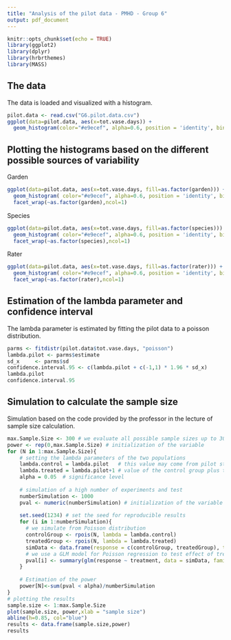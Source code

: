 ---
title: "Analysis of the pilot data - PMHD - Group 6"
output: pdf_document
---

```{r setup, include=FALSE}
knitr::opts_chunk$set(echo = TRUE)
library(ggplot2)
library(dplyr)
library(hrbrthemes)
library(MASS)
```

## The data

The data is loaded and visualized with a histogram.

```{r}
pilot.data <- read.csv("G6.pilot.data.csv")
ggplot(data=pilot.data, aes(x=tot.vase.days)) +
  geom_histogram(color="#e9ecef", alpha=0.6, position = 'identity', binwidth = 1)
```

\newpage

## Plotting the histograms based on the different possible sources of variability

Garden

```{r}
ggplot(data=pilot.data, aes(x=tot.vase.days, fill=as.factor(garden))) +
  geom_histogram( color="#e9ecef", alpha=0.6, position = 'identity', binwidth = 1) +
  facet_wrap(~as.factor(garden),ncol=1)
```

\newpage

Species

```{r}
ggplot(data=pilot.data, aes(x=tot.vase.days, fill=as.factor(species))) +
  geom_histogram( color="#e9ecef", alpha=0.6, position = 'identity', binwidth = 1) +
  facet_wrap(~as.factor(species),ncol=1)
```

\newpage

Rater

```{r}
ggplot(data=pilot.data, aes(x=tot.vase.days, fill=as.factor(rater))) +
  geom_histogram( color="#e9ecef", alpha=0.6, position = 'identity', binwidth = 1) +
  facet_wrap(~as.factor(rater),ncol=1)
```

\newpage

## Estimation of the lambda parameter and confidence interval

The lambda parameter is estimated by fitting the pilot data to a poisson distribution.

```{r}
parms <- fitdistr(pilot.data$tot.vase.days, "poisson")
lambda.pilot <- parms$estimate
sd_x     <- parms$sd
confidence.interval.95 <- c(lambda.pilot + c(-1,1) * 1.96 * sd_x)
lambda.pilot
confidence.interval.95
```

\newpage

## Simulation to calculate the sample size

Simulation based on the code provided by the professor in the lecture of sample size calculation. 

```{r}
max.Sample.Size <- 300 # we evaluate all possible sample sizes up to 300
power <- rep(0,max.Sample.Size) # initialization of the variable
for (N in 1:max.Sample.Size){
    # setting the lambda parameters of the two populations
    lambda.control = lambda.pilot   # this value may come from pilot study
    lambda.treated = lambda.pilot+1 # value of the control group plus the effect size
    alpha = 0.05  # significance level
    
    # simulation of a high number of experiments and test
    numberSimulation <- 1000
    pval <- numeric(numberSimulation) # initialization of the variable 
    
    set.seed(1234) # set the seed for reproducible results
    for (i in 1:numberSimulation){
      # we simulate from Poisson distribution
      controlGroup <- rpois(N, lambda = lambda.control)
      treatedGroup <- rpois(N, lambda = lambda.treated)
      simData <- data.frame(response = c(controlGroup, treatedGroup), treatment = rep(c(0, 1), each = N))
      # we use a GLM model for Poisson regression to test effect of treatment
      pval[i] <- summary(glm(response ~ treatment, data = simData, family=poisson()))$coeff["treatment", "Pr(>|z|)"]
    }
    
    # Estimation of the power
    power[N]<-sum(pval < alpha)/numberSimulation
}
# plotting the results
sample.size <- 1:max.Sample.Size
plot(sample.size, power,xlab = "sample size")
abline(h=0.85, col="blue")
results <- data.frame(sample.size,power)
results
```


